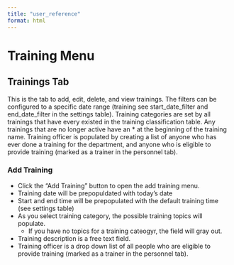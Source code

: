 ```yaml
---
title: "user_reference"
format: html
---
```


# Training Menu

## Trainings Tab

This is the tab to add, edit, delete, and view trainings. The filters can be configured to a specific date range (training see start_date_filter and end_date_filter in the settings table). Training categories are set by all trainings that have every existed in the training classification table. Any trainings that are no longer active have an * at the beginning of the training name. 
Training officer is populated by creating a list of anyone who has ever done a training for the department, and anyone who is eligible to provide training (marked as a trainer in the personnel tab).


### Add Training
- Click the "Add Training" button to open the add training menu.
- Training date will be prepopuldated with today's date
- Start and end time will be prepopulated with the default training time (see settings table)
- As you select training category, the possible training topics will populate.
  - If you have no topics for a training cateogyr, the field will gray out.
- Training description is a free text field.
- Training officer is a drop down list of all people who are eligible to provide training (marked as a trainer in the personnel tab).
